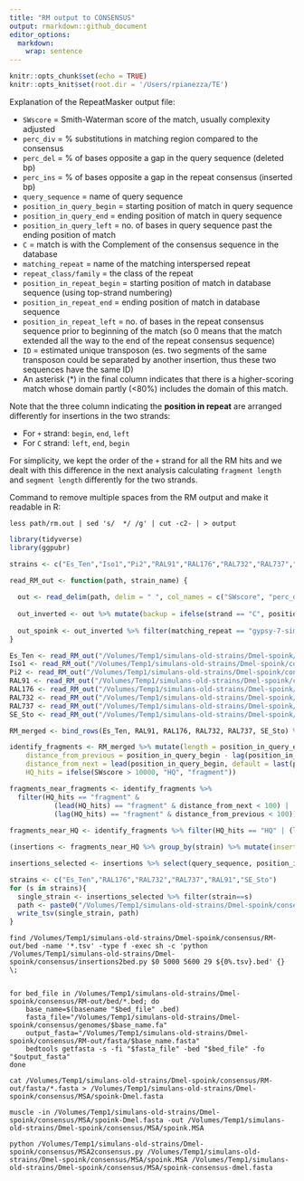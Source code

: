 ```yaml
---
title: "RM output to CONSENSUS"
output: rmarkdown::github_document
editor_options: 
  markdown: 
    wrap: sentence
---
```


```r
knitr::opts_chunk$set(echo = TRUE)
knitr::opts_knit$set(root.dir = '/Users/rpianezza/TE')
```

Explanation of the RepeatMasker output file:

* `SWscore` = Smith-Waterman score of the match, usually complexity adjusted
* `perc_div` = % substitutions in matching region compared to the consensus
* `perc_del` = % of bases opposite a gap in the query sequence (deleted bp)
* `perc_ins` = % of bases opposite a gap in the repeat consensus (inserted bp)
* `query_sequence` = name of query sequence
* `position_in_query_begin` = starting position of match in query sequence
* `position_in_query_end` = ending position of match in query sequence
* `position_in_query_left` = no. of bases in query sequence past the ending position of match
* `C` = match is with the Complement of the consensus sequence in the database
* `matching_repeat` = name of the matching interspersed repeat
* `repeat_class/family` = the class of the repeat
* `position_in_repeat_begin` = starting position of match in database sequence (using top-strand numbering)
* `position_in_repeat_end` = ending position of match in database sequence
* `position_in_repeat_left` = no. of bases in the repeat consensus sequence 
prior to beginning of the match (so 0 means that the match extended all the way to the end of the repeat consensus sequence)
* `ID` = estimated unique transposon (es. two segments of the same transposon could be separated by another insertion, thus these two sequences have the same ID)
* An asterisk (*) in the final column indicates that there is a higher-scoring match whose domain partly (<80%) includes the domain of this match.

Note that the three column indicating the **position in repeat** are arranged differently for insertions in the two strands:

* For `+` strand: `begin`, `end`, `left`
* For `C` strand: `left`, `end`, `begin`

For simplicity, we kept the order of the `+` strand for all the RM hits and we dealt with this difference in the next analysis calculating `fragment length` and `segment length` differently for the two strands.

Command to remove multiple spaces from the RM output and make it readable in R:
```
less path/rm.out | sed 's/  */ /g' | cut -c2- | > output
```

```r
library(tidyverse)
library(ggpubr)
```

```r
strains <- c("Es_Ten","Iso1","Pi2","RAL91","RAL176","RAL732","RAL737","SE_Sto")

read_RM_out <- function(path, strain_name) {
  
  out <- read_delim(path, delim = " ", col_names = c("SWscore", "perc_div", "perc_del", "perc_ins", "query_sequence", "position_in_query_begin", "position_in_query_end", "position_in_query_left",  "strand", "matching_repeat", "repeat_class/family", "position_in_repeat_begin", "position_in_repeat_end", "position_in_repeat_left")) %>% select(-X15) %>% mutate(position_in_repeat_begin = str_replace(position_in_repeat_begin, "\\(", "")) %>% mutate(position_in_repeat_begin = str_replace(position_in_repeat_begin, "\\)", "")) %>% mutate(position_in_repeat_left = str_replace(position_in_repeat_left, "\\(", "")) %>% mutate(position_in_repeat_left = str_replace(position_in_repeat_left, "\\)", "")) %>% mutate(position_in_query_left = str_replace(position_in_query_left, "\\(", "")) %>% mutate(position_in_query_left = str_replace(position_in_query_left, "\\)", "")) %>% mutate(position_in_repeat_end = str_replace(position_in_repeat_end, "\\(", "")) %>% mutate(position_in_repeat_end = str_replace(position_in_repeat_end, "\\)", "")) %>% mutate(position_in_query_begin = str_replace(position_in_query_begin, "\\(", "")) %>% mutate(position_in_query_begin = str_replace(position_in_query_begin, "\\)", "")) %>% mutate(position_in_query_end = str_replace(position_in_query_end, "\\(", "")) %>% mutate(position_in_query_end = str_replace(position_in_query_end, "\\)", "")) %>% type_convert()
  
  out_inverted <- out %>% mutate(backup = ifelse(strand == "C", position_in_repeat_begin, "empty"), position_in_repeat_begin = ifelse(strand == "C", position_in_repeat_left, position_in_repeat_begin), position_in_repeat_left = ifelse(strand == "C", backup, position_in_repeat_left)) %>% select(-backup) %>% mutate(strain = strain_name)
  
  out_spoink <- out_inverted %>% filter(matching_repeat == "gypsy-7-sim1")
}

Es_Ten <- read_RM_out("/Volumes/Temp1/simulans-old-strains/Dmel-spoink/consensus/RM-out/readable/D.mel.Es_Ten.fa.ori.out", "Es_Ten")
Iso1 <- read_RM_out("/Volumes/Temp1/simulans-old-strains/Dmel-spoink/consensus/RM-out/readable/D.mel.Iso1.fa.ori.out", "Iso1")
Pi2 <- read_RM_out("/Volumes/Temp1/simulans-old-strains/Dmel-spoink/consensus/RM-out/readable/D.mel.Pi2.fa.ori.out", "Pi2")
RAL91 <- read_RM_out("/Volumes/Temp1/simulans-old-strains/Dmel-spoink/consensus/RM-out/readable/D.mel.RAL91.fa.ori.out", "RAL91")
RAL176 <- read_RM_out("/Volumes/Temp1/simulans-old-strains/Dmel-spoink/consensus/RM-out/readable/D.mel.RAL176.fa.ori.out", "RAL176")
RAL732 <- read_RM_out("/Volumes/Temp1/simulans-old-strains/Dmel-spoink/consensus/RM-out/readable/D.mel.RAL732.fa.ori.out", "RAL732")
RAL737 <- read_RM_out("/Volumes/Temp1/simulans-old-strains/Dmel-spoink/consensus/RM-out/readable/D.mel.RAL737.fa.ori.out", "RAL737")
SE_Sto <- read_RM_out("/Volumes/Temp1/simulans-old-strains/Dmel-spoink/consensus/RM-out/readable/D.mel.SE_Sto.fa.ori.out", "SE_Sto")

RM_merged <- bind_rows(Es_Ten, RAL91, RAL176, RAL732, RAL737, SE_Sto) %>% select(-"matching_repeat", -"repeat_class/family")
```

```r
identify_fragments <- RM_merged %>% mutate(length = position_in_query_end-position_in_query_begin,
    distance_from_previous = position_in_query_begin - lag(position_in_query_end, default = first(position_in_query_end)),
    distance_from_next = lead(position_in_query_begin, default = last(position_in_query_begin)) - position_in_query_end,
    HQ_hits = ifelse(SWscore > 10000, "HQ", "fragment"))

fragments_near_fragments <- identify_fragments %>%
  filter(HQ_hits == "fragment" & 
           (lead(HQ_hits) == "fragment" & distance_from_next < 100) | 
           (lag(HQ_hits) == "fragment" & distance_from_previous < 100)) %>% filter(perc_div < 20)
    
fragments_near_HQ <- identify_fragments %>% filter(HQ_hits == "HQ" | (lead(HQ_hits) == "HQ" & distance_from_next < 100) | (lag(HQ_hits) == "HQ" & distance_from_previous < 100)) %>% filter(perc_div < 20) %>% bind_rows(fragments_near_fragments) %>% arrange(strain, query_sequence, position_in_query_begin)

(insertions <- fragments_near_HQ %>% group_by(strain) %>% mutate(insertion_number = cumsum(distance_from_previous > 100) + 1) %>% ungroup() %>% select(-position_in_query_left) %>% group_by(insertion_number, strain) %>% filter(sum(length) > 4500) %>% ungroup() %>% group_by(strain, query_sequence) %>% mutate(insertion_number = cumsum(distance_from_previous > 100) + 1) %>% ungroup() %>% distinct())

insertions_selected <- insertions %>% select(query_sequence, position_in_query_begin, position_in_query_end, strand, position_in_repeat_begin, position_in_repeat_end, strain, distance_from_previous, distance_from_next)

strains <- c("Es_Ten","RAL176","RAL732","RAL737","RAL91","SE_Sto")
for (s in strains){
  single_strain <- insertions_selected %>% filter(strain==s)
  path <- paste0("/Volumes/Temp1/simulans-old-strains/Dmel-spoink/consensus/RM-out/bed/", "D.mel.", s, ".tsv")
  write_tsv(single_strain, path)
}
```

```{}
find /Volumes/Temp1/simulans-old-strains/Dmel-spoink/consensus/RM-out/bed -name '*.tsv' -type f -exec sh -c 'python /Volumes/Temp1/simulans-old-strains/Dmel-spoink/consensus/insertions2bed.py $0 5000 5600 29 ${0%.tsv}.bed' {} \;


for bed_file in /Volumes/Temp1/simulans-old-strains/Dmel-spoink/consensus/RM-out/bed/*.bed; do
    base_name=$(basename "$bed_file" .bed)
    fasta_file="/Volumes/Temp1/simulans-old-strains/Dmel-spoink/consensus/genomes/$base_name.fa"   
    output_fasta="/Volumes/Temp1/simulans-old-strains/Dmel-spoink/consensus/RM-out/fasta/$base_name.fasta"
    bedtools getfasta -s -fi "$fasta_file" -bed "$bed_file" -fo "$output_fasta"
done

cat /Volumes/Temp1/simulans-old-strains/Dmel-spoink/consensus/RM-out/fasta/*.fasta > /Volumes/Temp1/simulans-old-strains/Dmel-spoink/consensus/MSA/spoink-Dmel.fasta

muscle -in /Volumes/Temp1/simulans-old-strains/Dmel-spoink/consensus/MSA/spoink-Dmel.fasta -out /Volumes/Temp1/simulans-old-strains/Dmel-spoink/consensus/MSA/spoink.MSA

python /Volumes/Temp1/simulans-old-strains/Dmel-spoink/consensus/MSA2consensus.py /Volumes/Temp1/simulans-old-strains/Dmel-spoink/consensus/MSA/spoink.MSA /Volumes/Temp1/simulans-old-strains/Dmel-spoink/consensus/MSA/spoink-consensus-dmel.fasta
```
